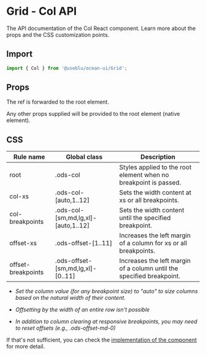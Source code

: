 
<Meta title="Components/Grid/Col" component={Col} />

# Grid - Col API

The API documentation of the Col React component. Learn more about the props and the CSS customization points.

## Import

```javascript
import { Col } from '@useblu/ocean-ui/Grid';
```

## Props

<Props component={Col} parameters />

The ref is forwarded to the root element.

Any other props supplied will be provided to the root element (native element).

## CSS

| Rule name          | Global class                        | Description                                                           |
| ------------------ | ----------------------------------- | --------------------------------------------------------------------- |
| root               | .ods-col                            | Styles applied to the root element when no breakpoint is passed.      |
| col-xs             | .ods-col-[auto,1..12]               | Sets the width content at xs or all breakpoints.                      |
| col-breakpoints    | .ods-col-[sm,md,lg,xl]-[auto,1..12] | Sets the width content until the specified breakpoint.                |
| offset-xs          | .ods-offset-[1..11]                 | Increases the left margin of a column for xs or all breakpoints.      |
| offset-breakpoints | .ods-offset-[sm,md,lg,xl]-[0..11]   | Increases the left margin of a column until the specified breakpoint. |

- _Set the column value (for any breakpoint size) to "auto" to size columns based on the natural width of their content._

- _Offsetting by the width of an entire row isn't possible_

- _In addition to column clearing at responsive breakpoints, you may need to reset offsets (e.g., .ods-offset-md-0)_

If that's not sufficient, you can check the [implementation of the component](https://github.com/Pagnet/ocean-ds-web/blob/master/src/Grid/Col.tsx) for more detail.
